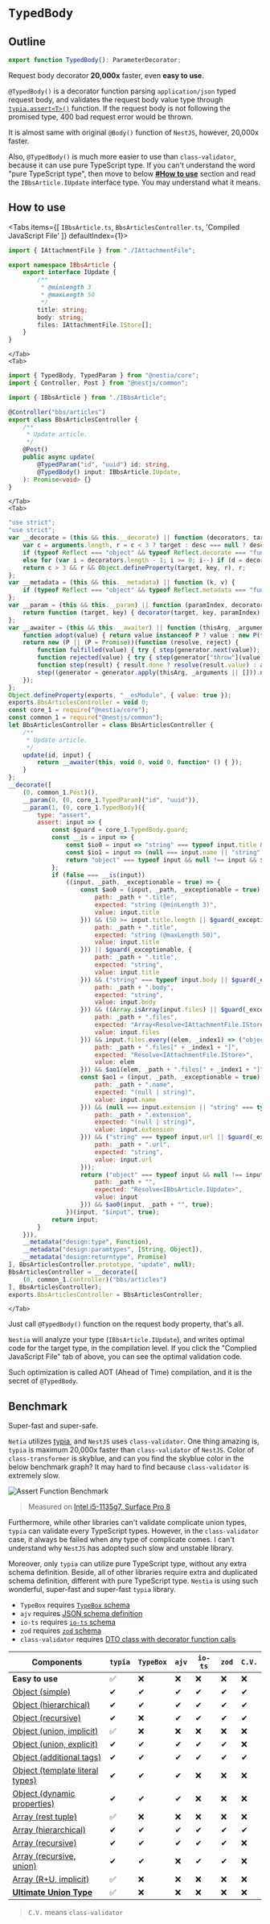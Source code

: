 
# `TypedBody`
## Outline
```typescript filename="@nestia/core"
export function TypedBody(): ParameterDecorator;
```

Request body decorator **20,000x** faster, even **easy to use**.

`@TypedBody()` is a decorator function parsing `application/json` typed request body, and validates the request body value type through [`typia.assert<T>()`](https://typia.io/docs/validators/assert) function. If the request body is not following the promised type, 400 bad request error would be thrown.

It is almost same with original `@Body()` function of `NestJS`, however, 20,000x faster. 

Also, `@TypedBody()` is much more easier to use than `class-validator`, because it can use pure TypeScript type. If you can't understand the word "pure TypeScript type", then move to below [**#How to use**](#how-to-use) section and read the `IBbsArticle.IUpdate` interface type. You may understand what it means.




## How to use
<Tabs 
    items={[
        <code>IBbsArticle.ts</code>,
        <code>BbsArticlesController.ts</code>,
        'Compiled JavaScript File'
    ]}
    defaultIndex={1}>
    <Tab>
```typescript copy filename="IBbsArticle.ts" showLineNumbers
import { IAttachmentFile } from "./IAttachmentFile";

export namespace IBbsArticle {
    export interface IUpdate {
        /** 
         * @minLength 3
         * @maxLength 50
         */
        title: string;
        body: string;
        files: IAttachmentFile.IStore[];
    }
}
```
    </Tab>
    <Tab>
```typescript copy filename="BbsArticlesController.ts" showLineNumbers {14}
import { TypedBody, TypedParam } from "@nestia/core";
import { Controller, Post } from "@nestjs/common";

import { IBbsArticle } from "./IBbsArticle";

@Controller("bbs/articles")
export class BbsArticlesController {
    /**
     * Update article.
     */
    @Post()
    public async update(
        @TypedParam("id", "uuid") id: string,
        @TypedBody() input: IBbsArticle.IUpdate,
    ): Promise<void> {}
}
```
    </Tab>
    <Tab>
```javascript filename="BbsArticlesController.js" showLineNumbers {39-96}
"use strict";
"use strict";
var __decorate = (this && this.__decorate) || function (decorators, target, key, desc) {
    var c = arguments.length, r = c < 3 ? target : desc === null ? desc = Object.getOwnPropertyDescriptor(target, key) : desc, d;
    if (typeof Reflect === "object" && typeof Reflect.decorate === "function") r = Reflect.decorate(decorators, target, key, desc);
    else for (var i = decorators.length - 1; i >= 0; i--) if (d = decorators[i]) r = (c < 3 ? d(r) : c > 3 ? d(target, key, r) : d(target, key)) || r;
    return c > 3 && r && Object.defineProperty(target, key, r), r;
};
var __metadata = (this && this.__metadata) || function (k, v) {
    if (typeof Reflect === "object" && typeof Reflect.metadata === "function") return Reflect.metadata(k, v);
};
var __param = (this && this.__param) || function (paramIndex, decorator) {
    return function (target, key) { decorator(target, key, paramIndex); }
};
var __awaiter = (this && this.__awaiter) || function (thisArg, _arguments, P, generator) {
    function adopt(value) { return value instanceof P ? value : new P(function (resolve) { resolve(value); }); }
    return new (P || (P = Promise))(function (resolve, reject) {
        function fulfilled(value) { try { step(generator.next(value)); } catch (e) { reject(e); } }
        function rejected(value) { try { step(generator["throw"](value)); } catch (e) { reject(e); } }
        function step(result) { result.done ? resolve(result.value) : adopt(result.value).then(fulfilled, rejected); }
        step((generator = generator.apply(thisArg, _arguments || [])).next());
    });
};
Object.defineProperty(exports, "__esModule", { value: true });
exports.BbsArticlesController = void 0;
const core_1 = require("@nestia/core");
const common_1 = require("@nestjs/common");
let BbsArticlesController = class BbsArticlesController {
    /**
     * Update article.
     */
    update(id, input) {
        return __awaiter(this, void 0, void 0, function* () { });
    }
};
__decorate([
    (0, common_1.Post)(),
    __param(0, (0, core_1.TypedParam)("id", "uuid")),
    __param(1, (0, core_1.TypedBody)({ 
        type: "assert", 
        assert: input => {
            const $guard = core_1.TypedBody.guard;
            const __is = input => {
                const $io0 = input => "string" === typeof input.title && 3 <= input.title.length && 50 >= input.title.length && "string" === typeof input.body && (Array.isArray(input.files) && input.files.every(elem => "object" === typeof elem && null !== elem && $io1(elem)));
                const $io1 = input => (null === input.name || "string" === typeof input.name) && (null === input.extension || "string" === typeof input.extension) && "string" === typeof input.url;
                return "object" === typeof input && null !== input && $io0(input);
            };
            if (false === __is(input))
                ((input, _path, _exceptionable = true) => {
                    const $ao0 = (input, _path, _exceptionable = true) => ("string" === typeof input.title && (3 <= input.title.length || $guard(_exceptionable, {
                        path: _path + ".title",
                        expected: "string (@minLength 3)",
                        value: input.title
                    })) && (50 >= input.title.length || $guard(_exceptionable, {
                        path: _path + ".title",
                        expected: "string (@maxLength 50)",
                        value: input.title
                    })) || $guard(_exceptionable, {
                        path: _path + ".title",
                        expected: "string",
                        value: input.title
                    })) && ("string" === typeof input.body || $guard(_exceptionable, {
                        path: _path + ".body",
                        expected: "string",
                        value: input.body
                    })) && ((Array.isArray(input.files) || $guard(_exceptionable, {
                        path: _path + ".files",
                        expected: "Array<Resolve<IAttachmentFile.IStore>>",
                        value: input.files
                    })) && input.files.every((elem, _index1) => ("object" === typeof elem && null !== elem || $guard(_exceptionable, {
                        path: _path + ".files[" + _index1 + "]",
                        expected: "Resolve<IAttachmentFile.IStore>",
                        value: elem
                    })) && $ao1(elem, _path + ".files[" + _index1 + "]", true && _exceptionable)));
                    const $ao1 = (input, _path, _exceptionable = true) => (null === input.name || "string" === typeof input.name || $guard(_exceptionable, {
                        path: _path + ".name",
                        expected: "(null | string)",
                        value: input.name
                    })) && (null === input.extension || "string" === typeof input.extension || $guard(_exceptionable, {
                        path: _path + ".extension",
                        expected: "(null | string)",
                        value: input.extension
                    })) && ("string" === typeof input.url || $guard(_exceptionable, {
                        path: _path + ".url",
                        expected: "string",
                        value: input.url
                    }));
                    return ("object" === typeof input && null !== input || $guard(true, {
                        path: _path + "",
                        expected: "Resolve<IBbsArticle.IUpdate>",
                        value: input
                    })) && $ao0(input, _path + "", true);
                })(input, "$input", true);
            return input;
        } 
    })),
    __metadata("design:type", Function),
    __metadata("design:paramtypes", [String, Object]),
    __metadata("design:returntype", Promise)
], BbsArticlesController.prototype, "update", null);
BbsArticlesController = __decorate([
    (0, common_1.Controller)("bbs/articles")
], BbsArticlesController);
exports.BbsArticlesController = BbsArticlesController;
```
    </Tab>
</Tabs>

Just call `@TypedBody()` function on the request body property, that's all.

`Nestia` will analyze your type (`IBbsArticle.IUpdate`), and writes optimal code for the target type, in the compilation level. If you click the "Complied JavaScript File" tab of above, you can see the optimal validation code. 

Such optimization is called AOT (Ahead of Time) compilation, and it is the secret of `@TypedBody`.




## Benchmark
Super-fast and super-safe.

`Netia` utilizes [typia](https://typia.io/docs/), and `NestJS` uses `class-validator`. One thing amazing is, `typia` is maximum 20,000x faster than `class-validator` of `NestJS`. Color of `class-transformer` is skyblue, and can you find the skyblue color in the below benchmark graph? It may hard to find because `class-validator` is extremely slow.

![Assert Function Benchmark](https://github.com/samchon/typia/raw/master/benchmark/results/11th%20Gen%20Intel(R)%20Core(TM)%20i5-1135G7%20%40%202.40GHz/images/assert.svg)

> Measured on [Intel i5-1135g7, Surface Pro 8](https://github.com/samchon/typia/tree/master/benchmark/results/11th%20Gen%20Intel(R)%20Core(TM)%20i5-1135G7%20%40%202.40GHz#assert)

Furthermore, while other libraries can't validate complicate union types, `typia` can validate every TypeScript types. However, in the `class-validator` case, it always be failed when any type of complicate comes. I can't understand why `NestJS` has adopted such slow and unstable library.

Moreover, only `typia` can utilize pure TypeScript type, without any extra schema definition. Beside, all of other libraries require extra and duplicated schema definition, different with pure TypeScript type. `Nestia` is using such wonderful, super-fast and super-fast `typia` library.

  - `TypeBox` requires [`TypeBox` schema](https://github.com/samchon/typia/blob/master/benchmark/structures/typebox/TypeboxObjectHierarchical.ts)
  - `ajv` requires [JSON schema definition](https://github.com/samchon/typia/blob/master/test/schemas/json/swagger/ObjectHierarchical.json)
  - `io-ts` requires [`io-ts` schema](https://github.com/samchon/typia/blob/master/benchmark/structures/io-ts/IoTsObjectHierarchical.ts)
  - `zod` requires [`zod` schema](https://github.com/samchon/typia/blob/master/benchmark/structures/zod/ZodObjectHierarchical.ts)
  - `class-validator` requires [DTO class with decorator function calls](https://github.com/samchon/typia/blob/master/benchmark/structures/class-validator/ClassValidatorObjectHierarchical.ts)

Components               | `typia` | `TypeBox` | `ajv` | `io-ts` | `zod` | `C.V.`
-------------------------|--------|-----------|-------|---------|-------|------------------
**Easy to use**          | ✅ | ❌ | ❌ | ❌ | ❌ | ❌ 
[Object (simple)](https://github.com/samchon/typia/blob/master/test/structures/ObjectSimple.ts)          | ✔ | ✔ | ✔ | ✔ | ✔ | ✔
[Object (hierarchical)](https://github.com/samchon/typia/blob/master/test/structures/ObjectHierarchical.ts)    | ✔ | ✔ | ✔ | ✔ | ✔ | ✔
[Object (recursive)](https://github.com/samchon/typia/blob/master/test/structures/ObjectRecursive.ts)       | ✔ | ❌ | ✔ | ✔ | ✔ | ✔ | ✔
[Object (union, implicit)](https://github.com/samchon/typia/blob/master/test/structures/ObjectUnionImplicit.ts) | ✅ | ❌ | ❌ | ❌ | ❌ | ❌
[Object (union, explicit)](https://github.com/samchon/typia/blob/master/test/structures/ObjectUnionExplicit.ts) | ✔ | ✔ | ✔ | ✔ | ✔ | ❌
[Object (additional tags)](https://github.com/samchon/typia/#comment-tags)        | ✔ | ✔ | ✔ | ✔ | ✔ | ✔
[Object (template literal types)](https://github.com/samchon/typia/blob/master/test/structures/TemplateUnion.ts) | ✔ | ✔ | ✔ | ❌ | ❌ | ❌
[Object (dynamic properties)](https://github.com/samchon/typia/blob/master/test/structures/DynamicTemplate.ts) | ✔ | ✔ | ✔ | ❌ | ❌ | ❌
[Array (rest tuple)](https://github.com/samchon/typia/blob/master/test/structures/TupleRestAtomic.ts) | ✅ | ❌ | ❌ | ❌ | ❌ | ❌
[Array (hierarchical)](https://github.com/samchon/typia/blob/master/test/structures/ArrayHierarchical.ts)     | ✔ | ✔ | ✔ | ✔ | ✔ | ✔
[Array (recursive)](https://github.com/samchon/typia/blob/master/test/structures/ArrayRecursive.ts)        | ✔ | ✔ | ✔ | ✔ | ✔ | ❌
[Array (recursive, union)](https://github.com/samchon/typia/blob/master/test/structures/ArrayRecursiveUnionExplicit.ts) | ✔ | ✔ | ❌ | ✔ | ✔ | ❌
[Array (R+U, implicit)](https://github.com/samchon/typia/blob/master/test/structures/ArrayRecursiveUnionImplicit.ts)    | ✅ | ❌ | ❌ | ❌ | ❌ | ❌
[**Ultimate Union Type**](https://github.com/samchon/typia/blob/master/src/schemas/IJsonSchema.ts)  | ✅ | ❌ | ❌ | ❌ | ❌ | ❌

> `C.V.` means `class-validator`